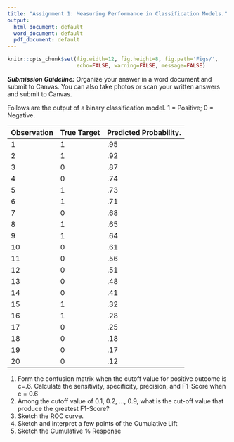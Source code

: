 ```yaml
---
title: "Assignment 1: Measuring Performance in Classification Models."
output:
  html_document: default
  word_document: default
  pdf_document: default
---
```


```r
knitr::opts_chunk$set(fig.width=12, fig.height=8, fig.path='Figs/',
                      echo=FALSE, warning=FALSE, message=FALSE)
```



_**Submission Guideline:**_  Organize your answer in a word document and submit to Canvas. You can also take photos or scan your written answers and submit to Canvas. 

Follows are the output of a binary classification model. 1 = Positive; 0 = Negative.

| Observation | True Target | Predicted Probability.|
| :--- | :--- | :--- |
| 1 | 1 | .95 |
| 2 | 1 | .92 |
| 3 | 0 | .87 |
| 4 | 0 | .74 |
| 5 | 1 | .73 |
| 6 | 1 | .71 |
| 7 | 0 | .68 |
| 8 | 1 | .65 |
| 9 | 1 | .64 |
| 10 | 0 | .61 |
| 11 | 0 | .56 |
| 12 | 0 | .51 |
| 13 | 0 | .48 |
| 14 | 0 | .41 |
| 15 | 1 | .32 |
| 16 | 1 | .28 |
| 17 | 0 | .25 |
| 18 | 0 | .18 |
| 19 | 0 | .17 |
| 20 | 0 | .12 |

1. Form the confusion matrix when the cutoff value for positive outcome is c=.6.  Calculate the sensitivity, specificity, precision, and F1-Score when c = 0.6
2. Among the cutoff value of 0.1, 0.2, ..., 0.9, what is the cut-off value that produce the greatest F1-Score?
3. Sketch the ROC curve.
4. Sketch and interpret a few points of the Cumulative Lift
5. Sketch the Cumulative % Response
